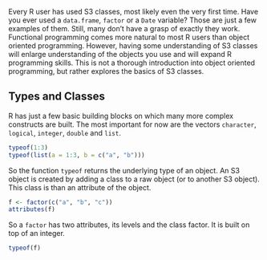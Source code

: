 Every R user has used S3 classes, most likely even the very first time. Have you ever used a `data.frame`, `factor` or a `Date` variable? Those are just a few examples of them. Still, many don't have a grasp of exactly they work. Functional programming comes more natural to most R users than object oriented programming. However, having some understanding of S3 classes will enlarge  understanding of the objects you use and will expand R programming skills. This is not a thorough introduction into object oriented programming, but rather explores the basics of S3 classes. 

## Types and Classes

R has just a few basic building blocks on which many more complex constructs are built. The most important for now are the vectors `character`, `logical`, `integer`, `double` and `list`. 

```r
typeof(1:3)
typeof(list(a = 1:3, b = c("a", "b")))
```

So the function `typeof` returns the underlying type of an object. An S3 object is created by adding a class to a raw object (or to another S3 object). This class is than an attribute of the object.

```r
f <- factor(c("a", "b", "c"))
attributes(f)
```

So a `factor` has two attributes, its levels and the class factor. It is built on top of an integer.

```r
typeof(f)
```

